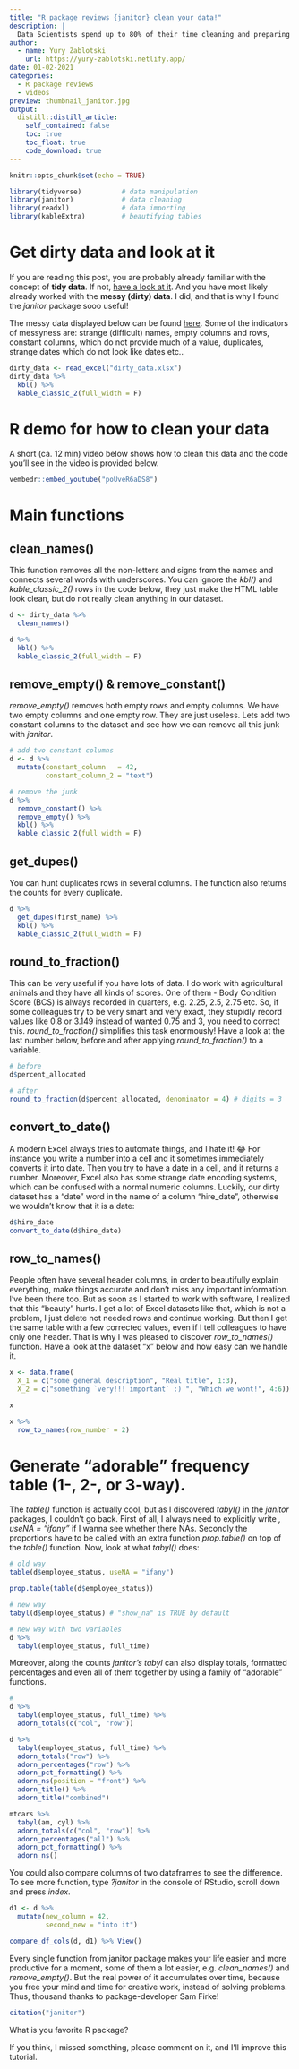 ```yaml
---
title: "R package reviews {janitor} clean your data!"
description: |
  Data Scientists spend up to 80% of their time cleaning and preparing data for analysis. " Happy families are all alike; every unhappy family is unhappy in its own way" — Leo Tolstoy. "Like families, tidy datasets are all alike but every messy dataset is messy in its own way" - Hadley Wickham. Thats when "janitor" helps to clean the mess.
author:
  - name: Yury Zablotski
    url: https://yury-zablotski.netlify.app/
date: 01-02-2021
categories:
  - R package reviews
  - videos
preview: thumbnail_janitor.jpg
output:
  distill::distill_article:
    self_contained: false
    toc: true
    toc_float: true
    code_download: true
---
```




```r
knitr::opts_chunk$set(echo = TRUE)
```


```r
library(tidyverse)          # data manipulation
library(janitor)            # data cleaning
library(readxl)             # data importing
library(kableExtra)         # beautifying tables
```

# Get dirty data and look at it

If you are reading this post, you are probably already familiar with the concept of **tidy data**. If not, [have a look at it](https://cran.r-project.org/web/packages/tidyr/vignettes/tidy-data.html#:~:text=Tidy%20data%20is%20a%20standard,Each%20observation%20forms%20a%20row.). And you have most likely already worked with the **messy (dirty) data**. I did, and that is why I found the *janitor* package sooo useful!

The messy data displayed below can be found [here](https://github.com/sfirke/janitor/blob/master/dirty_data.xlsx). Some of the indicators of messyness are: strange (difficult) names, empty columns and rows, constant columns, which do not provide much of a value, duplicates, strange dates which do not look like dates etc..

```r
dirty_data <- read_excel("dirty_data.xlsx")
dirty_data %>%
  kbl() %>%
  kable_classic_2(full_width = F)
```

# R demo for how to clean your data

A short (ca. 12 min) video below shows how to clean this data and the code you'll see in the video is provided below.

```r
vembedr::embed_youtube("poUveR6aDS8")
```


# Main functions

## clean_names()

This function removes all the non-letters and signs from the names and connects several words with underscores. You can ignore the *kbl()* and *kable_classic_2()* rows in the code below, they just make the HTML table look clean, but do not really clean anything in our dataset.


```r
d <- dirty_data %>% 
  clean_names()

d %>% 
  kbl() %>%
  kable_classic_2(full_width = F)
```

## remove_empty() & remove_constant()

*remove_empty()* removes both empty rows and empty columns. We have two empty columns and one empty row. They are just useless. Lets add two constant columns to the dataset and see how we can remove all this junk with *janitor*.

```r
# add two constant columns
d <- d %>% 
  mutate(constant_column   = 42,
         constant_column_2 = "text")

# remove the junk
d %>% 
  remove_constant() %>%  
  remove_empty() %>% 
  kbl() %>%
  kable_classic_2(full_width = F)
```

## get_dupes()

You can hunt duplicates rows in several columns. The function also returns the counts for every duplicate.

```r
d %>% 
  get_dupes(first_name) %>% 
  kbl() %>%
  kable_classic_2(full_width = F)
```

## round_to_fraction()

This can be very useful if you have lots of data. I do work with agricultural animals and they have all kinds of scores. One of them - Body Condition Score (BCS) is always recorded in quarters, e.g. 2.25, 2.5, 2.75 etc. So, if some colleagues try to be very smart and very exact, they stupidly record values like 0.8 or 3.149 instead of wanted 0.75 and 3, you need to correct this. *round_to_fraction()* simplifies this task enormously! Have a look at the last number below, before and after applying *round_to_fraction()* to a variable.

```r
# before
d$percent_allocated

# after
round_to_fraction(d$percent_allocated, denominator = 4) # digits = 3
```

## convert_to_date()

A modern Excel always tries to automate things, and I hate it! 😂 For instance you write a number into a cell and it sometimes immediately converts it into date. Then you try to have a date in a cell, and it returns a number. Moreover, Excel also has some strange date encoding systems, which can be confused with a normal numeric columns. Luckily, our dirty dataset has a "date" word in the name of a column "hire_date", otherwise we wouldn't know that it is a date:

```r
d$hire_date
convert_to_date(d$hire_date)
```

## row_to_names()

People often have several header columns, in order to beautifully explain everything, make things accurate and don't miss any important information. I've been there too. But as soon as I started to work with software, I realized that this "beauty" hurts. I get a lot of Excel datasets like that, which is not a problem, I just delete not needed rows and continue working. But then I get the same table with a few corrected values, even if I tell colleagues to have only one header. That is why I was pleased to discover *row_to_names()* function. Have a look at the dataset "x" below and how easy can we handle it.

```r
x <- data.frame(
  X_1 = c("some general description", "Real title", 1:3),
  X_2 = c("something `very!!! important` :) ", "Which we wont!", 4:6))

x

x %>%
  row_to_names(row_number = 2)
```



# Generate "adorable" frequency table (1-, 2-, or 3-way).

The *table()* function is actually cool, but as I discovered *tabyl()* in the *janitor* packages, I couldn't go back. First of all, I always need to explicitly write *, useNA = "ifany"* if I wanna see whether there NAs. Secondly the proportions have to be called with an extra function *prop.table()* on top of the *table()* function. Now, look at what *tabyl()* does:

```r
# old way
table(d$employee_status, useNA = "ifany")

prop.table(table(d$employee_status))

# new way
tabyl(d$employee_status) # "show_na" is TRUE by default

# new way with two variables
d %>% 
  tabyl(employee_status, full_time)
```

Moreover, along the counts *janitor's tabyl* can also display totals, formatted percentages and even all of them together by using a family of "adorable" functions. 

```r
#  
d %>%
  tabyl(employee_status, full_time) %>%
  adorn_totals(c("col", "row"))

d %>%
  tabyl(employee_status, full_time) %>%
  adorn_totals("row") %>%
  adorn_percentages("row") %>%
  adorn_pct_formatting() %>%
  adorn_ns(position = "front") %>%               
  adorn_title() %>% 
  adorn_title("combined")
```



```r
mtcars %>%
  tabyl(am, cyl) %>%
  adorn_totals(c("col", "row")) %>% 
  adorn_percentages("all") %>% 
  adorn_pct_formatting() %>%
  adorn_ns() 
```

You could also compare columns of two dataframes to see the difference. To see more function, type *?janitor* in the console of RStudio, scroll down and press *index*.

```r
d1 <- d %>% 
  mutate(new_column = 42, 
         second_new = "into it")

compare_df_cols(d, d1) %>% View()
```


Every single function from janitor package makes your life easier and more productive for a moment, some of them a lot easier, e.g. *clean_names()* and *remove_empty()*. But the real power of it accumulates over time, because you free your mind and time for creative work, instead of solving problems. Thus, thousand thanks to package-developer Sam Firke!

```r
citation("janitor")
```


What is you favorite R package?

If you think, I missed something, please comment on it, and I’ll improve this tutorial.

















